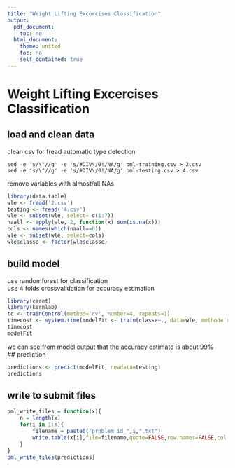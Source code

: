 ```yaml
---
title: "Weight Lifting Excercises Classification"
output:
  pdf_document:
    toc: no
  html_document:
    theme: united
    toc: no
    self_contained: true
---
```

Weight Lifting Excercises Classification
==========================================
## load and clean data

clean csv for fread automatic type detection

```shell
sed -e 's/\"//g' -e 's/#DIV\/0!/NA/g' pml-training.csv > 2.csv
sed -e 's/\"//g' -e 's/#DIV\/0!/NA/g' pml-testing.csv > 4.csv
```

remove variables with almost/all NAs   

```r
library(data.table)
wle <- fread('2.csv')
testing <- fread('4.csv')
wle <- subset(wle, select=-c(1:7))
naall <- apply(wle, 2, function(x) sum(is.na(x)))
cols <- names(which(naall==0))
wle <- subset(wle, select=cols)
wle$classe <- factor(wle$classe)
```

## build model
use randomforest for classification  
use 4 folds crossvalidation for accuracy estimation
```r
library(caret) 
library(kernlab)
tc <- trainControl(method='cv', number=4, repeats=1)
timecost <- system.time(modelFit <- train(classe~., data=wle, method='rf', trControl=tc))
timecost
modelFit
```
we can see from model output that the accuracy estimate is about 99%  
## prediction

```r
predictions <- predict(modelFit, newdata=testing)
predictions
```


## write to submit files
```r
pml_write_files = function(x){
    n = length(x)
    for(i in 1:n){
        filename = paste0("problem_id_",i,".txt")
        write.table(x[i],file=filename,quote=FALSE,row.names=FALSE,col.names=FALSE)
    }
}
pml_write_files(predictions)        
```
